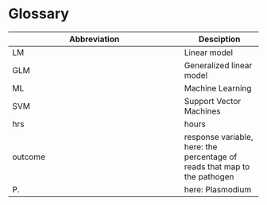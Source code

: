 # Glossary

| Abbreviation              | Desciption  |
| --------------------------| ------------|
| LM                        | Linear model|
| GLM                       | Generalized linear model |
| ML                        | Machine Learning |
| SVM                       | Support Vector Machines |
| hrs                       | hours       |
| outcome                   | response variable, here: the percentage of reads that map to the pathogen |
| P.                        | here: Plasmodium |

